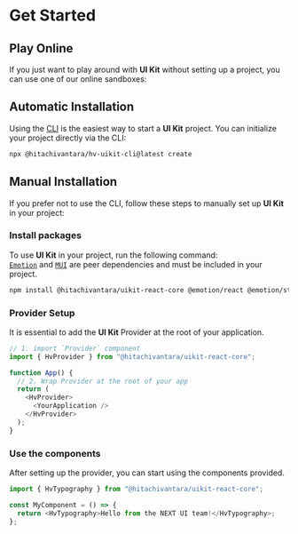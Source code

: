
# Get Started

## Play Online

If you just want to play around with **UI Kit** without setting up a project, you can use one of our online sandboxes:

<Cards>
  <Cards.Card
    title="Open on StackBlitz →"
    href="https://stackblitz.com/github.com/lumada-design/hv-uikit-react/tree/master/examples/uikit-vite-ts"
  />
  <Cards.Card
    title="Open on CodeSandbox →"
    href="https://codesandbox.io/p/sandbox/github.com/lumada-design/hv-uikit-react/tree/master/examples/uikit-vite-ts"
  />
</Cards>

## Automatic Installation

Using the [CLI]() is the easiest way to start a **UI Kit** project. You can initialize your project directly via the CLI:

```bash
npx @hitachivantara/hv-uikit-cli@latest create
```

## Manual Installation

If you prefer not to use the CLI, follow these steps to manually set up **UI Kit** in your project:

<Steps>

### Install packages

To use **UI Kit** in your project, run the following command:  
[`Emotion`](https://emotion.sh/docs/introduction) and [`MUI`](https://mui.com/) are peer dependencies and must be included in your project.

```bash
npm install @hitachivantara/uikit-react-core @emotion/react @emotion/styled @mui/material
```

### Provider Setup

It is essential to add the **UI Kit** Provider at the root of your application.

```javascript
// 1. import `Provider` component
import { HvProvider } from "@hitachivantara/uikit-react-core";

function App() {
  // 2. Wrap Provider at the root of your app
  return (
    <HvProvider>
      <YourApplication />
    </HvProvider>
  );
}
```

### Use the components

After setting up the provider, you can start using the components provided.

```javascript
import { HvTypography } from "@hitachivantara/uikit-react-core";

const MyComponent = () => {
  return <HvTypography>Hello from the NEXT UI team!</HvTypography>;
};
```

</Steps>
